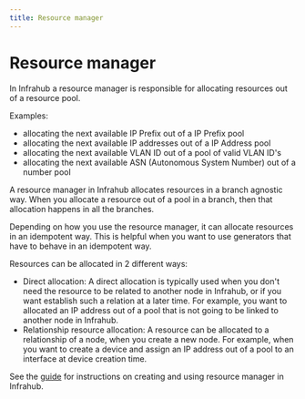 ```yaml
---
title: Resource manager
---
```


# Resource manager

In Infrahub a resource manager is responsible for allocating resources out of a resource pool.

Examples:

- allocating the next available IP Prefix out of a IP Prefix pool
- allocating the next available IP addresses out of a IP Address pool
- allocating the next available VLAN ID out of a pool of valid VLAN ID's
- allocating the next available ASN (Autonomous System Number) out of a number pool

A resource manager in Infrahub allocates resources in a branch agnostic way. When you allocate a resource out of a pool in a branch, then that allocation happens in all the branches.

Depending on how you use the resource manager, it can allocate resources in an idempotent way. This is helpful when you want to use generators that have to behave in an idempotent way.

Resources can be allocated in 2 different ways:

- Direct allocation: A direct allocation is typically used when you don't need the resource to be related to another node in Infrahub, or if you want establish such a relation at a later time. For example, you want to allocated an IP address out of a pool that is not going to be linked to another node in Infrahub.
- Relationship resource allocation: A resource can be allocated to a relationship of a node, when you create a new node. For example, when you want to create a device and assign an IP address out of a pool to an interface at device creation time.

See the [guide](/guides/resource-manager) for instructions on creating and using resource manager in Infrahub.
